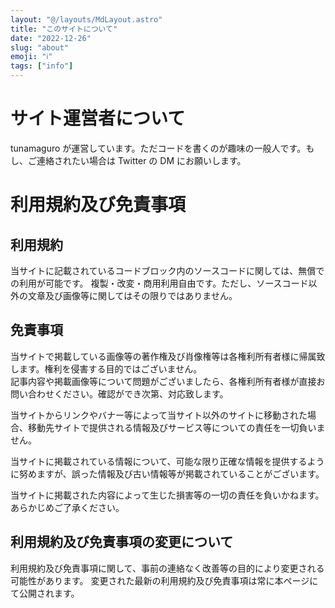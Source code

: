 ```yaml
---
layout: "@/layouts/MdLayout.astro"
title: "このサイトについて"
date: "2022-12-26"
slug: "about"
emoji: "ℹ️"
tags: ["info"]
---
```


# サイト運営者について

tunamaguro が運営しています。ただコードを書くのが趣味の一般人です。もし、ご連絡されたい場合は Twitter の DM にお願いします。

# 利用規約及び免責事項

## 利用規約

当サイトに記載されているコードブロック内のソースコードに関しては、無償での利用が可能です。
複製・改変・商用利用自由です。ただし、ソースコード以外の文章及び画像等に関してはその限りではありません。

## 免責事項

当サイトで掲載している画像等の著作権及び肖像権等は各権利所有者様に帰属致します。権利を侵害する目的ではございません。  
記事内容や掲載画像等について問題がございましたら、各権利所有者様が直接お問い合わせください。確認ができ次第、対応致します。

当サイトからリンクやバナー等によって当サイト以外のサイトに移動された場合、移動先サイトで提供される情報及びサービス等についての責任を一切負いません。

当サイトに掲載されている情報について、可能な限り正確な情報を提供するように努めますが、誤った情報及び古い情報等が掲載されていることがございます。

当サイトに掲載された内容によって生じた損害等の一切の責任を負いかねます。あらかじめご了承ください。

## 利用規約及び免責事項の変更について

利用規約及び免責事項に関して、事前の連絡なく改善等の目的により変更される可能性があります。
変更された最新の利用規約及び免責事項は常に本ページにて公開されます。
